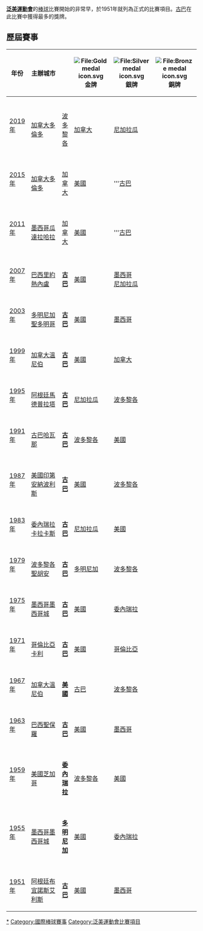 '''[[泛美運動會|泛美運動會]]'''的[[棒球|棒球]]比賽開始的非常早，於1951年就列為正式的比賽項目。[[古巴|古巴]]在此比賽中獲得最多的獎牌。


==歷屆賽事==
{| class="wikitable" style="font-size: 90%; text-align: center;"
|-
!width="30"|年份
!width="150"|主辦城市
!width="2" rowspan="35"|
!width="125"|[[File:Gold_medal_icon.svg|File:Gold medal icon.svg]] 金牌
!width="125"|[[File:Silver_medal_icon.svg|File:Silver medal icon.svg]] 銀牌
!width="125"|[[File:Bronze_medal_icon.svg|File:Bronze medal icon.svg]] 銅牌
|-
|[[2019年泛美運動會棒球比賽|2019年]]
|{{flagicon|CAN}}<br/>[[加拿大|加拿大]][[多倫多|多倫多]]
|{{flagicon|PRI}}<br/>[[波多黎各棒球代表隊|波多黎各]]
|{{flagicon|CAN}}<br/>[[加拿大棒球代表隊|加拿大]]
|{{flagicon|NIC}}<br/>[[尼加拉瓜棒球代表隊|尼加拉瓜]]
|-style="background: #D0E6FF;"
|[[2015年泛美運動會棒球比賽|2015年]]
|{{flagicon|CAN}}<br/>[[加拿大|加拿大]][[多倫多|多倫多]]
|{{flagicon|CAN}}<br/>[[加拿大棒球代表隊|加拿大]]
|{{flagicon|USA}}<br/>[[美國棒球代表隊|美國]]
|{{flagicon|CUB}}<br/>'''[[古巴棒球代表隊|古巴]]
|-
|[[2011年泛美運動會棒球比賽|2011年]]
|{{flagicon|MEX}}<br/>[[墨西哥|墨西哥]][[瓜達拉哈拉_(墨西哥)|瓜達拉哈拉]]
|{{flagicon|CAN}}<br/>[[加拿大棒球代表隊|加拿大]]
|{{flagicon|USA}}<br/>[[美國棒球代表隊|美國]]
|{{flagicon|CUB}}<br/>'''[[古巴棒球代表隊|古巴]]
|-
|-style="background: #D0E6FF;"
|[[2007年泛美運動會棒球比賽|2007年]]
|{{flagicon|BRA}}<br/>[[巴西|巴西]][[里約熱內盧|里約熱內盧]]
|{{flagicon|CUB}}<br/>'''[[古巴棒球代表隊|古巴]]'''
|{{flagicon|USA}}<br/>[[美國棒球代表隊|美國]]
|{{flagicon|MEX}}<br/>[[墨西哥棒球代表隊|墨西哥]]
{{flagicon|NIC}}<br/>[[尼加拉瓜棒球代表隊|尼加拉瓜]]
|-
|[[2003年泛美運動會棒球比賽|2003年]]
|{{flagicon|DOM}}<br/>[[多明尼加共和國|多明尼加]][[聖多明哥|聖多明哥]]
|{{flagicon|CUB}}<br/>'''[[古巴棒球代表隊|古巴]]'''
|{{flagicon|USA}}<br/>[[美國棒球代表隊|美國]]
|{{flagicon|MEX}}<br/>[[墨西哥棒球代表隊|墨西哥]]

|-style="background: #D0E6FF;"
|[[1999年泛美運動會棒球比賽|1999年]]
|{{flagicon|CAN}}<br/>[[加拿大|加拿大]][[溫尼伯|溫尼伯]]
|{{flagicon|CUB}}<br/>'''[[古巴棒球代表隊|古巴]]'''
|{{flagicon|USA}}<br/>[[美國棒球代表隊|美國]]
|{{flagicon|CAN}}<br/>[[加拿大棒球代表隊|加拿大]]

|-
|[[1995年泛美運動會棒球比賽|1995年]]
|{{flagicon|ARG}}<br/>[[阿根廷|阿根廷]][[馬德普拉塔|馬德普拉塔]]
|{{flagicon|CUB}}<br/>'''[[古巴棒球代表隊|古巴]]'''
|{{flagicon|NIC}}<br/>[[尼加拉瓜棒球代表隊|尼加拉瓜]]
|{{flagicon|PRI}}<br/>[[波多黎各棒球代表隊|波多黎各]]

|-style="background: #D0E6FF;"
|[[1991年泛美運動會棒球比賽|1991年]]
|{{flagicon|CUB}}<br/>[[古巴|古巴]][[哈瓦那|哈瓦那]]
|{{flagicon|CUB}}<br/>'''[[古巴棒球代表隊|古巴]]'''
|{{flagicon|PRI}}<br/>[[波多黎各棒球代表隊|波多黎各]]
|{{flagicon|USA}}<br/>[[美國棒球代表隊|美國]]

|-
|[[1987年泛美運動會棒球比賽|1987年]]
|{{flagicon|USA}}<br/>[[美國|美國]][[印第安納波利斯|印第安納波利斯]]
|{{flagicon|CUB}}<br/>'''[[古巴棒球代表隊|古巴]]'''
|{{flagicon|USA}}<br/>[[美國棒球代表隊|美國]]
|{{flagicon|PRI}}<br/>[[波多黎各棒球代表隊|波多黎各]]

|-style="background: #D0E6FF;"
|[[1983年泛美運動會棒球比賽|1983年]]
|{{flagicon|VEN}}<br/>[[委內瑞拉|委內瑞拉]][[卡拉卡斯|卡拉卡斯]]
|{{flagicon|CUB}}<br/>'''[[古巴棒球代表隊|古巴]]'''
|{{flagicon|NIC}}<br/>[[尼加拉瓜棒球代表隊|尼加拉瓜]]
|{{flagicon|USA}}<br/>[[美國棒球代表隊|美國]]

|-
|[[1979年泛美運動會棒球比賽|1979年]]
|{{flagicon|PRI}}<br/>[[波多黎各|波多黎各]][[聖胡安_(波多黎各)|聖胡安]]
|{{flagicon|CUB}}<br/>'''[[古巴棒球代表隊|古巴]]'''
|{{flagicon|DOM}}<br/>[[多明尼加棒球代表隊|多明尼加]]
|{{flagicon|PRI}}<br/>[[波多黎各棒球代表隊|波多黎各]]

|-style="background: #D0E6FF;"
|[[1975年泛美運動會棒球比賽|1975年]]
|{{flagicon|MEX}}<br/>[[墨西哥|墨西哥]][[墨西哥城|墨西哥城]]
|{{flagicon|CUB}}<br/>'''[[古巴棒球代表隊|古巴]]'''
|{{flagicon|USA}}<br/>[[美國棒球代表隊|美國]]
|{{flagicon|VEN}}<br/>[[委內瑞拉棒球代表隊|委內瑞拉]]

|-
|[[1971年泛美運動會棒球比賽|1971年]]
|{{flagicon|COL}}<br/>[[哥倫比亞|哥倫比亞]][[卡利|卡利]]
|{{flagicon|CUB}}<br/>'''[[古巴棒球代表隊|古巴]]'''
|{{flagicon|USA}}<br/>[[美國棒球代表隊|美國]]
|{{flagicon|COL}}<br/>[[哥倫比亞棒球代表隊|哥倫比亞]]

|-style="background: #D0E6FF;"
|[[1967年泛美運動會棒球比賽|1967年]]
|{{flagicon|CAN}}<br/>[[加拿大|加拿大]][[溫尼伯|溫尼伯]]
|{{flagicon|USA}}<br/>'''[[美國棒球代表隊|美國]]'''
|{{flagicon|CUB}}<br/>[[古巴棒球代表隊|古巴]]
|{{flagicon|PRI}}<br/>[[波多黎各棒球代表隊|波多黎各]]

|-
|[[1963年泛美運動會棒球比賽|1963年]]
|{{flagicon|BRA}}<br/>[[巴西|巴西]][[聖保羅_(巴西)|聖保羅]]
|{{flagicon|CUB}}<br/>'''[[古巴棒球代表隊|古巴]]'''
|{{flagicon|USA}}<br/>[[美國棒球代表隊|美國]]
|{{flagicon|MEX}}<br/>[[墨西哥棒球代表隊|墨西哥]]

|-style="background: #D0E6FF;"
|[[1959年泛美運動會棒球比賽|1959年]]
|{{flagicon|USA}}<br/>[[美國|美國]][[芝加哥|芝加哥]]
|{{flagicon|VEN}}<br/>'''[[委內瑞拉棒球代表隊|委內瑞拉]]'''
|{{flagicon|PRI}}<br/>[[波多黎各棒球代表隊|波多黎各]]
|{{flagicon|USA}}<br/>[[美國棒球代表隊|美國]]

|-
|[[1955年泛美運動會棒球比賽|1955年]]
|{{flagicon|MEX}}<br/>[[墨西哥|墨西哥]][[墨西哥城|墨西哥城]]
|{{flagicon|DOM}}<br/>'''[[多明尼加棒球代表隊|多明尼加]]'''
|{{flagicon|USA}}<br/>[[美國棒球代表隊|美國]]
|{{flagicon|VEN}}<br/>[[委內瑞拉棒球代表隊|委內瑞拉]]

|-style="background: #D0E6FF;" 
|[[1951年泛美運動會棒球比賽|1951年]]
|{{flagicon|ARG}}<br/>[[阿根廷|阿根廷]][[布宜諾斯艾利斯|布宜諾斯艾利斯]]
|{{flagicon|CUB}}<br/>'''[[古巴棒球代表隊|古巴]]'''
|{{flagicon|USA}}<br/>[[美國棒球代表隊|美國]]
|{{flagicon|MEX}}<br/>[[墨西哥棒球代表隊|墨西哥]]
|}


{{國際棒球}}

[[Category:泛美運動會棒球比賽|*]]
[[Category:國際棒球賽事|Category:國際棒球賽事]]
[[Category:泛美運動會比賽項目|Category:泛美運動會比賽項目]]
